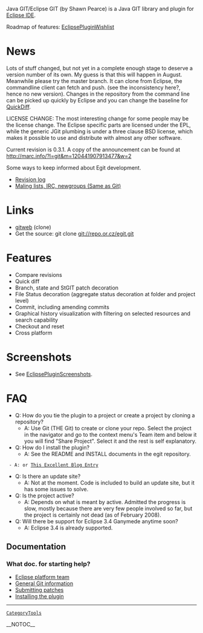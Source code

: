 Java GIT/Eclipse GIT (by Shawn Pearce) is a Java GIT library and plugin for [http://www.eclipse.org/ Eclipse IDE].

Roadmap of features: [[EclipsePluginWishlist]]

= News =

Lots of stuff changed, but not yet in a complete enough stage to deserve a version
number of its own. My guess is that this will happen in August. Meanwhile please
try the master branch. It can clone from Eclipse, the commandline client can fetch
and push. (see the inconsistency here?, hence no new version). Changes in the repository
from the command line can be picked up quickly by Eclipse and you can change the baseline
for [[QuickDiff]].

LICENSE CHANGE:
The most interesting change for some people may be the license change. The Eclipse specific
parts are licensed under the EPL, while the generic JGit plumbing is under a three clause BSD
license, which makes it possible to use and distribute with almost any other software.

Current revision is 0.3.1. A copy of the announcement can be found at http://marc.info/?l=git&m=120441907913477&w=2

Some ways to keep informed about Egit development.

* [http://repo.or.cz/w/egit.git?a=log Revision log]
* [http://git.or.cz/gitwiki/GitCommunity Maling lists, IRC, newgroups (Same as Git)]
= Links =
* [http://repo.or.cz/w/egit.git gitweb] (clone)
* Get the source: git clone git://repo.or.cz/egit.git
= Features =
* Compare revisions
* Quick diff
* Branch, state and StGIT patch decoration
* File Status decoration (aggregate status decoration at folder and project level)
* Commit, including amending commits
* Graphical history visualization with filtering on selected resources and search capability
* Checkout and reset
* Cross platform
= Screenshots =
* See [[EclipsePluginScreenshots]].
= FAQ =
* Q: How do you tie the plugin to a project or create a project by cloning a repository?
** A: Use Git (THE Git) to create or clone your repo. Select the project in the navigator and go to the context menu's Team item and below it you will find "Share Project". Select it and the rest is self explanatory.
* Q: How do I install the plugin?
** A: See the README and INSTALL documents in the egit repository.
  - A: or [http://cho.hapgoods.com/wordpress/?p=159 This Excellent Blog Entry]
* Q: Is there an update site?
** A: Not at the moment. Code is included to build an update site, but it has some issues to solve.
* Q: Is the project active?
** A: Depends on what is meant by active. Admitted the progress is slow, mostly because there are very few people involved so far, but the project is certainly not dead (as of February 2008).
* Q: Will there be support for Eclipse 3.4 Ganymede anytime soon?
** A: Eclipse 3.4 is already supported.

== Documentation ==
=== What doc. for starting help? ===
* [http://www.eclipse.org/eclipse/platform-team/ Eclipse platform team]
* [http://git.or.cz/gitwiki General Git information]
* [http://repo.or.cz/w/egit.git?a=blob_plain;f=SUBMITTING_PATCHES;hb=HEAD Submitting patches]
* [http://repo.or.cz/w/egit.git?a=blob_plain;f=EGIT_INSTALL;hb=HEAD Installing the plugin]
----
 [[CategoryTools]]

__NOTOC__